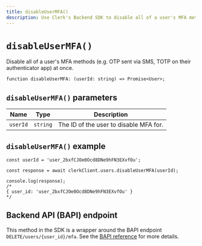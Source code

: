 ```yaml
---
title: disableUserMFA()
description: Use Clerk's Backend SDK to disable all of a user's MFA methods at once.
---
```


# `disableUserMFA()`

Disable all of a user's MFA methods (e.g. OTP sent via SMS, TOTP on their authenticator app) at once.

```tsx
function disableUserMFA: (userId: string) => Promise<User>;
```

## `disableUserMFA()` parameters

| Name | Type | Description |
| --- | --- | --- |
| `userId` | `string` | The ID of the user to disable MFA for. |

## `disableUserMFA()` example

```tsx
const userId = 'user_2bxfCJOe0Ocd8DNe9hFN3EXvfOu';

const response = await clerkClient.users.disableUserMFA(userId);

console.log(response);
/* 
{ user_id: 'user_2bxfCJOe0Ocd8DNe9hFN3EXvfOu' }
*/
```

## Backend API (BAPI) endpoint

This method in the SDK is a wrapper around the BAPI endpoint `DELETE/users/{user_id}/mfa`. See the [BAPI reference](https://clerk.com/docs/reference/backend-api/tag/Users#operation/DisableMFA) for more details.